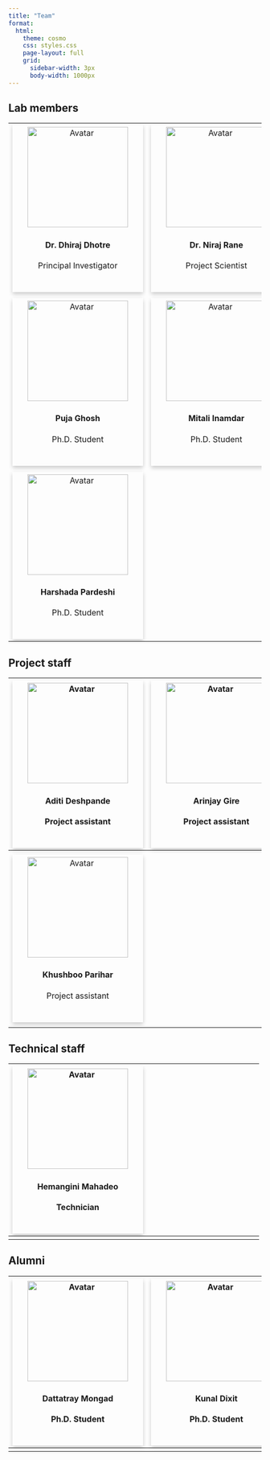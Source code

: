 ```yaml
---
title: "Team"
format: 
  html:
    theme: cosmo
    css: styles.css
    page-layout: full
    grid:
      sidebar-width: 3px
      body-width: 1000px
---
```


## Lab members

+--------------------------------------------------------------------------------------------------------------+:----------------------------------------------------------------------------------------------------------:+-------------------------------------------------------------------------------------------------------------+
| ```{=html}                                                                                                   | ```{=html}                                                                                                 | ```{=html}                                                                                                  |
| <!DOCTYPE html>                                                                                              | <!DOCTYPE html>                                                                                            | <!DOCTYPE html>                                                                                             |
| <html>                                                                                                       | <html>                                                                                                     | <html>                                                                                                      |
| <head>                                                                                                       | <head>                                                                                                     | <head>                                                                                                      |
| <meta name="viewport" content="width=device-width, initial-scale=1">                                         | <meta name="viewport" content="width=device-width, initial-scale=1">                                       | <meta name="viewport" content="width=device-width, initial-scale=1">                                        |
| <link rel="stylesheet" href="https://use.fontawesome.com/releases/v5.6.1/css/all.css">                       | <link rel="stylesheet" href="https://use.fontawesome.com/releases/v5.6.1/css/all.css">                     | <link rel="stylesheet" href="https://use.fontawesome.com/releases/v5.6.1/css/all.css">                      |
| <style>                                                                                                      | <style>                                                                                                    | <style>                                                                                                     |
| .card {                                                                                                      | .card {                                                                                                    | .card {                                                                                                     |
|   box-shadow: 0 4px 8px 0 rgba(0,0,0,0.2);                                                                   |   box-shadow: 0 4px 8px 0 rgba(0,0,0,0.2);                                                                 |   box-shadow: 0 4px 8px 0 rgba(0,0,0,0.2);                                                                  |
|   transition: 0.3s;                                                                                          |   transition: 0.3s;                                                                                        |   transition: 0.3s;                                                                                         |
|   width: 200px;                                                                                              |   width: 200px;                                                                                            |   width: 200px;                                                                                             |
|   text-align:center;                                                                                         |   text-align:center;                                                                                       |   text-align:center;                                                                                        |
| }                                                                                                            | }                                                                                                          | }                                                                                                           |
|                                                                                                              |                                                                                                            |                                                                                                             |
| .card:hover {                                                                                                | .card:hover {                                                                                              | .card:hover {                                                                                               |
|   box-shadow: 0 8px 16px 0 rgba(0,0,0,0.2);                                                                  |   box-shadow: 0 8px 16px 0 rgba(0,0,0,0.2);                                                                |   box-shadow: 0 8px 16px 0 rgba(0,0,0,0.2);                                                                 |
| }                                                                                                            | }                                                                                                          | }                                                                                                           |
|                                                                                                              |                                                                                                            |                                                                                                             |
| .container {                                                                                                 | .container {                                                                                               | .container {                                                                                                |
|   padding: 2px 16px;                                                                                         |   padding: 2px 16px;                                                                                       |   padding: 2px 16px;                                                                                        |
| }                                                                                                            | }                                                                                                          | }                                                                                                           |
| </style>                                                                                                     | </style>                                                                                                   | </style>                                                                                                    |
| </head>                                                                                                      | </head>                                                                                                    | </head>                                                                                                     |
| <body>                                                                                                       | <body>                                                                                                     | <body>                                                                                                      |
|                                                                                                              |                                                                                                            |                                                                                                             |
| <div class="card" style="width: 250px; padding: 5px">                                                        | <div class="card" style="width: 250px; padding: 5px">                                                      | <div class="card" style="width: 250px; padding: 5px">                                                       |
|   <img src="img/dhiraj.jpg" alt="Avatar" style="width:200px; height:200px; display:block; margin:0 auto;">   |   <img src="img/niraj.jpg" alt="Avatar" style="width:200px; height:200px; display:block; margin:0 auto;">  |   <img src="img/abhijit.jpg" alt="Avatar" style="width:200px; height:200px; display:block; margin:0 auto;"> |
|   <div class="container">                                                                                    |   <div class="container">                                                                                  |   <div class="container">                                                                                   |
|     <h4><b>Dr. Dhiraj Dhotre</b></h4>                                                                        |     <h4><b>Dr. Niraj Rane</b></h4>                                                                         |     <h4><b>Abhijit Kulkarni</b></h4>                                                                        |
|     <p>Principal Investigator</p>                                                                            |     <p>Project Scientist</p>                                                                               |     <p>Ph.D. Student</p>                                                                                    |
|     <a href="https://github.com/"><i class="fab fa-github" style='font-size:20px'></i></a> &nbsp;            |     <a href="https://github.com/"><i class="fab fa-github" style='font-size:20px'></i></a> &nbsp;          |     <a href="https://github.com/"><i class="fab fa-github" style='font-size:20px'></i></a> &nbsp;           |
|     <a href="https://github.com/"><i class="fab fa-github" style='font-size:0px'></i></a>                    |     <a href="https://github.com/"><i class="fab fa-github" style='font-size:0px'></i></a>                  |     <a href="https://github.com/"><i class="fab fa-github" style='font-size:0px'></i></a>                   |
|   </div>                                                                                                     |   </div>                                                                                                   |   </div>                                                                                                    |
| </div>                                                                                                       | </div>                                                                                                     | </div>                                                                                                      |
| </body>                                                                                                      | </body>                                                                                                    | </body>                                                                                                     |
| </html>                                                                                                      | </html>                                                                                                    | </html>                                                                                                     |
| ```                                                                                                          | ```                                                                                                        | ```                                                                                                         |
+--------------------------------------------------------------------------------------------------------------+------------------------------------------------------------------------------------------------------------+-------------------------------------------------------------------------------------------------------------+
|                                                                                                              |                                                                                                            |                                                                                                             |
+--------------------------------------------------------------------------------------------------------------+------------------------------------------------------------------------------------------------------------+-------------------------------------------------------------------------------------------------------------+
| ```{=html}                                                                                                   | ```{=html}                                                                                                 | ```{=html}                                                                                                  |
| <!DOCTYPE html>                                                                                              | <!DOCTYPE html>                                                                                            | <!DOCTYPE html>                                                                                             |
| <html>                                                                                                       | <html>                                                                                                     | <html>                                                                                                      |
| <head>                                                                                                       | <head>                                                                                                     | <head>                                                                                                      |
| <meta name="viewport" content="width=device-width, initial-scale=1">                                         | <meta name="viewport" content="width=device-width, initial-scale=1">                                       | <meta name="viewport" content="width=device-width, initial-scale=1">                                        |
| <link rel="stylesheet" href="https://use.fontawesome.com/releases/v5.6.1/css/all.css">                       | <link rel="stylesheet" href="https://use.fontawesome.com/releases/v5.6.1/css/all.css">                     | <link rel="stylesheet" href="https://use.fontawesome.com/releases/v5.6.1/css/all.css">                      |
| <style>                                                                                                      | <style>                                                                                                    | <style>                                                                                                     |
| .card {                                                                                                      | .card {                                                                                                    | .card {                                                                                                     |
|   box-shadow: 0 4px 8px 0 rgba(0,0,0,0.2);                                                                   |   box-shadow: 0 4px 8px 0 rgba(0,0,0,0.2);                                                                 |   box-shadow: 0 4px 8px 0 rgba(0,0,0,0.2);                                                                  |
|   transition: 0.3s;                                                                                          |   transition: 0.3s;                                                                                        |   transition: 0.3s;                                                                                         |
|   width: 200px;                                                                                              |   width: 200px;                                                                                            |   width: 200px;                                                                                             |
|   text-align:center;                                                                                         |   text-align:center;                                                                                       |   text-align:center;                                                                                        |
| }                                                                                                            | }                                                                                                          | }                                                                                                           |
|                                                                                                              |                                                                                                            |                                                                                                             |
| .card:hover {                                                                                                | .card:hover {                                                                                              | .card:hover {                                                                                               |
|   box-shadow: 0 8px 16px 0 rgba(0,0,0,0.2);                                                                  |   box-shadow: 0 8px 16px 0 rgba(0,0,0,0.2);                                                                |   box-shadow: 0 8px 16px 0 rgba(0,0,0,0.2);                                                                 |
| }                                                                                                            | }                                                                                                          | }                                                                                                           |
|                                                                                                              |                                                                                                            |                                                                                                             |
| .container {                                                                                                 | .container {                                                                                               | .container {                                                                                                |
|   padding: 2px 16px;                                                                                         |   padding: 2px 16px;                                                                                       |   padding: 2px 16px;                                                                                        |
| }                                                                                                            | }                                                                                                          | }                                                                                                           |
| </style>                                                                                                     | </style>                                                                                                   | </style>                                                                                                    |
| </head>                                                                                                      | </head>                                                                                                    | </head>                                                                                                     |
| <body>                                                                                                       | <body>                                                                                                     | <body>                                                                                                      |
|                                                                                                              |                                                                                                            |                                                                                                             |
| <div class="card" style="width: 250px; padding: 5px">                                                        | <div class="card" style="width: 250px; padding: 5px">                                                      | <div class="card" style="width: 250px; padding: 5px">                                                       |
|   <img src="img/dummy.jpeg" alt="Avatar" style="width:200px; height:200px; display:block; margin:0 auto;">   |   <img src="img/mitali.png" alt="Avatar" style="width:200px; height:200px; display:block; margin:0 auto;"> |   <img src="img/dummy.jpeg" alt="Avatar" style="width:200px; height:200px; display:block; margin:0 auto;">  |
|   <div class="container">                                                                                    |   <div class="container">                                                                                  |   <div class="container">                                                                                   |
|     <h4><b>Puja Ghosh</b></h4>                                                                               |     <h4><b>Mitali Inamdar</b></h4>                                                                         |     <h4><b>Bhagyashree Karmarkar</b></h4>                                                                   |
|     <p>Ph.D. Student</p>                                                                                     |     <p>Ph.D. Student</p>                                                                                   |     <p>Ph.D. Student</p>                                                                                    |
|     <a href="https://github.com/"><i class="fab fa-github" style='font-size:20px'></i></a> &nbsp;            |     <a href="https://github.com/"><i class="fab fa-github" style='font-size:20px'></i></a> &nbsp;          |     <a href="https://github.com/"><i class="fab fa-github" style='font-size:20px'></i></a> &nbsp;           |
|     <a href="https://github.com/"><i class="fab fa-github" style='font-size:0px'></i></a>                    |     <a href="https://github.com/"><i class="fab fa-github" style='font-size:0px'></i></a>                  |     <a href="https://github.com/"><i class="fab fa-github" style='font-size:0px'></i></a>                   |
|   </div>                                                                                                     |   </div>                                                                                                   |   </div>                                                                                                    |
| </div>                                                                                                       | </div>                                                                                                     | </div>                                                                                                      |
| </body>                                                                                                      | </body>                                                                                                    | </body>                                                                                                     |
| </html>                                                                                                      | </html>                                                                                                    | </html>                                                                                                     |
| ```                                                                                                          | ```                                                                                                        | ```                                                                                                         |
+--------------------------------------------------------------------------------------------------------------+------------------------------------------------------------------------------------------------------------+-------------------------------------------------------------------------------------------------------------+
|                                                                                                              |                                                                                                            |                                                                                                             |
+--------------------------------------------------------------------------------------------------------------+------------------------------------------------------------------------------------------------------------+-------------------------------------------------------------------------------------------------------------+
| ```{=html}                                                                                                   |                                                                                                            |                                                                                                             |
| <!DOCTYPE html>                                                                                              |                                                                                                            |                                                                                                             |
| <html>                                                                                                       |                                                                                                            |                                                                                                             |
| <head>                                                                                                       |                                                                                                            |                                                                                                             |
| <meta name="viewport" content="width=device-width, initial-scale=1">                                         |                                                                                                            |                                                                                                             |
| <link rel="stylesheet" href="https://use.fontawesome.com/releases/v5.6.1/css/all.css">                       |                                                                                                            |                                                                                                             |
| <style>                                                                                                      |                                                                                                            |                                                                                                             |
| .card {                                                                                                      |                                                                                                            |                                                                                                             |
|   box-shadow: 0 4px 8px 0 rgba(0,0,0,0.2);                                                                   |                                                                                                            |                                                                                                             |
|   transition: 0.3s;                                                                                          |                                                                                                            |                                                                                                             |
|   width: 200px;                                                                                              |                                                                                                            |                                                                                                             |
|   text-align:center;                                                                                         |                                                                                                            |                                                                                                             |
| }                                                                                                            |                                                                                                            |                                                                                                             |
|                                                                                                              |                                                                                                            |                                                                                                             |
| .card:hover {                                                                                                |                                                                                                            |                                                                                                             |
|   box-shadow: 0 8px 16px 0 rgba(0,0,0,0.2);                                                                  |                                                                                                            |                                                                                                             |
| }                                                                                                            |                                                                                                            |                                                                                                             |
|                                                                                                              |                                                                                                            |                                                                                                             |
| .container {                                                                                                 |                                                                                                            |                                                                                                             |
|   padding: 2px 16px;                                                                                         |                                                                                                            |                                                                                                             |
| }                                                                                                            |                                                                                                            |                                                                                                             |
| </style>                                                                                                     |                                                                                                            |                                                                                                             |
| </head>                                                                                                      |                                                                                                            |                                                                                                             |
| <body>                                                                                                       |                                                                                                            |                                                                                                             |
|                                                                                                              |                                                                                                            |                                                                                                             |
| <div class="card" style="width: 250px; padding: 5px">                                                        |                                                                                                            |                                                                                                             |
|   <img src="img/harshada.jpg" alt="Avatar" style="width:200px; height:200px; display:block; margin:0 auto;"> |                                                                                                            |                                                                                                             |
|   <div class="container">                                                                                    |                                                                                                            |                                                                                                             |
|     <h4><b>Harshada Pardeshi</b></h4>                                                                        |                                                                                                            |                                                                                                             |
|     <p>Ph.D. Student</p>                                                                                     |                                                                                                            |                                                                                                             |
|     <a href="https://github.com/"><i class="fab fa-github" style='font-size:20px'></i></a> &nbsp;            |                                                                                                            |                                                                                                             |
|     <a href="https://github.com/"><i class="fab fa-github" style='font-size:0px'></i></a>                    |                                                                                                            |                                                                                                             |
|   </div>                                                                                                     |                                                                                                            |                                                                                                             |
| </div>                                                                                                       |                                                                                                            |                                                                                                             |
| </body>                                                                                                      |                                                                                                            |                                                                                                             |
| </html>                                                                                                      |                                                                                                            |                                                                                                             |
| ```                                                                                                          |                                                                                                            |                                                                                                             |
+--------------------------------------------------------------------------------------------------------------+------------------------------------------------------------------------------------------------------------+-------------------------------------------------------------------------------------------------------------+

## Project staff

+------------------------------------------------------------------------------------------------------------+------------------------------------------------------------------------------------------------------------+------------------------------------------------------------------------------------------------------------+
| ```{=html}                                                                                                 | ```{=html}                                                                                                 | ```{=html}                                                                                                 |
| <!DOCTYPE html>                                                                                            | <!DOCTYPE html>                                                                                            | <!DOCTYPE html>                                                                                            |
| <html>                                                                                                     | <html>                                                                                                     | <html>                                                                                                     |
| <head>                                                                                                     | <head>                                                                                                     | <head>                                                                                                     |
| <meta name="viewport" content="width=device-width, initial-scale=1">                                       | <meta name="viewport" content="width=device-width, initial-scale=1">                                       | <meta name="viewport" content="width=device-width, initial-scale=1">                                       |
| <link rel="stylesheet" href="https://use.fontawesome.com/releases/v5.6.1/css/all.css">                     | <link rel="stylesheet" href="https://use.fontawesome.com/releases/v5.6.1/css/all.css">                     | <link rel="stylesheet" href="https://use.fontawesome.com/releases/v5.6.1/css/all.css">                     |
| <style>                                                                                                    | <style>                                                                                                    | <style>                                                                                                    |
| .card {                                                                                                    | .card {                                                                                                    | .card {                                                                                                    |
|   box-shadow: 0 4px 8px 0 rgba(0,0,0,0.2);                                                                 |   box-shadow: 0 4px 8px 0 rgba(0,0,0,0.2);                                                                 |   box-shadow: 0 4px 8px 0 rgba(0,0,0,0.2);                                                                 |
|   transition: 0.3s;                                                                                        |   transition: 0.3s;                                                                                        |   transition: 0.3s;                                                                                        |
|   width: 200px;                                                                                            |   width: 200px;                                                                                            |   width: 200px;                                                                                            |
|   text-align:center;                                                                                       |   text-align:center;                                                                                       |   text-align:center;                                                                                       |
| }                                                                                                          | }                                                                                                          | }                                                                                                          |
|                                                                                                            |                                                                                                            |                                                                                                            |
| .card:hover {                                                                                              | .card:hover {                                                                                              | .card:hover {                                                                                              |
|   box-shadow: 0 8px 16px 0 rgba(0,0,0,0.2);                                                                |   box-shadow: 0 8px 16px 0 rgba(0,0,0,0.2);                                                                |   box-shadow: 0 8px 16px 0 rgba(0,0,0,0.2);                                                                |
| }                                                                                                          | }                                                                                                          | }                                                                                                          |
|                                                                                                            |                                                                                                            |                                                                                                            |
| .container {                                                                                               | .container {                                                                                               | .container {                                                                                               |
|   padding: 2px 16px;                                                                                       |   padding: 2px 16px;                                                                                       |   padding: 2px 16px;                                                                                       |
| }                                                                                                          | }                                                                                                          | }                                                                                                          |
| </style>                                                                                                   | </style>                                                                                                   | </style>                                                                                                   |
| </head>                                                                                                    | </head>                                                                                                    | </head>                                                                                                    |
| <body>                                                                                                     | <body>                                                                                                     | <body>                                                                                                     |
|                                                                                                            |                                                                                                            |                                                                                                            |
| <div class="card" style="width: 250px; padding: 5px">                                                      | <div class="card" style="width: 250px; padding: 5px">                                                      | <div class="card" style="width: 250px; padding: 5px">                                                      |
|   <img src="img/dummy.jpeg" alt="Avatar" style="width:200px; height:200px; display:block; margin:0 auto;"> |   <img src="img/dummy.jpeg" alt="Avatar" style="width:200px; height:200px; display:block; margin:0 auto;"> |   <img src="img/dummy.jpeg" alt="Avatar" style="width:200px; height:200px; display:block; margin:0 auto;"> |
|   <div class="container">                                                                                  |   <div class="container">                                                                                  |   <div class="container">                                                                                  |
|     <h4><b>Aditi Deshpande</b></h4>                                                                        |     <h4><b>Arinjay Gire</b></h4>                                                                           |     <h4><b>Chandrakishor</b></h4>                                                                          |
|     <p>Project assistant</p>                                                                               |     <p>Project assistant</p>                                                                               |     <p>Project assistant</p>                                                                               |
|     <a href="https://github.com/"><i class="fab fa-github" style='font-size:20px'></i></a> &nbsp;          |     <a href="https://github.com/"><i class="fab fa-github" style='font-size:20px'></i></a> &nbsp;          |     <a href="https://github.com/"><i class="fab fa-github" style='font-size:20px'></i></a> &nbsp;          |
|     <a href="https://github.com/"><i class="fab fa-github" style='font-size:0px'></i></a>                  |     <a href="https://github.com/"><i class="fab fa-github" style='font-size:0px'></i></a>                  |     <a href="https://github.com/"><i class="fab fa-github" style='font-size:0px'></i></a>                  |
|   </div>                                                                                                   |   </div>                                                                                                   |   </div>                                                                                                   |
| </div>                                                                                                     | </div>                                                                                                     | </div>                                                                                                     |
| </body>                                                                                                    | </body>                                                                                                    | </body>                                                                                                    |
| </html>                                                                                                    | </html>                                                                                                    | </html>                                                                                                    |
| ```                                                                                                        | ```                                                                                                        | ```                                                                                                        |
+============================================================================================================+============================================================================================================+============================================================================================================+
|                                                                                                            |                                                                                                            |                                                                                                            |
+------------------------------------------------------------------------------------------------------------+------------------------------------------------------------------------------------------------------------+------------------------------------------------------------------------------------------------------------+
| ```{=html}                                                                                                 |                                                                                                            |                                                                                                            |
| <!DOCTYPE html>                                                                                            |                                                                                                            |                                                                                                            |
| <html>                                                                                                     |                                                                                                            |                                                                                                            |
| <head>                                                                                                     |                                                                                                            |                                                                                                            |
| <meta name="viewport" content="width=device-width, initial-scale=1">                                       |                                                                                                            |                                                                                                            |
| <link rel="stylesheet" href="https://use.fontawesome.com/releases/v5.6.1/css/all.css">                     |                                                                                                            |                                                                                                            |
| <style>                                                                                                    |                                                                                                            |                                                                                                            |
| .card {                                                                                                    |                                                                                                            |                                                                                                            |
|   box-shadow: 0 4px 8px 0 rgba(0,0,0,0.2);                                                                 |                                                                                                            |                                                                                                            |
|   transition: 0.3s;                                                                                        |                                                                                                            |                                                                                                            |
|   width: 200px;                                                                                            |                                                                                                            |                                                                                                            |
|   text-align:center;                                                                                       |                                                                                                            |                                                                                                            |
| }                                                                                                          |                                                                                                            |                                                                                                            |
|                                                                                                            |                                                                                                            |                                                                                                            |
| .card:hover {                                                                                              |                                                                                                            |                                                                                                            |
|   box-shadow: 0 8px 16px 0 rgba(0,0,0,0.2);                                                                |                                                                                                            |                                                                                                            |
| }                                                                                                          |                                                                                                            |                                                                                                            |
|                                                                                                            |                                                                                                            |                                                                                                            |
| .container {                                                                                               |                                                                                                            |                                                                                                            |
|   padding: 2px 16px;                                                                                       |                                                                                                            |                                                                                                            |
| }                                                                                                          |                                                                                                            |                                                                                                            |
| </style>                                                                                                   |                                                                                                            |                                                                                                            |
| </head>                                                                                                    |                                                                                                            |                                                                                                            |
| <body>                                                                                                     |                                                                                                            |                                                                                                            |
|                                                                                                            |                                                                                                            |                                                                                                            |
| <div class="card" style="width: 250px; padding: 5px">                                                      |                                                                                                            |                                                                                                            |
|   <img src="img/dummy.jpeg" alt="Avatar" style="width:200px; height:200px; display:block; margin:0 auto;"> |                                                                                                            |                                                                                                            |
|   <div class="container">                                                                                  |                                                                                                            |                                                                                                            |
|     <h4><b>Khushboo Parihar</b></h4>                                                                       |                                                                                                            |                                                                                                            |
|     <p>Project assistant</p>                                                                               |                                                                                                            |                                                                                                            |
|     <a href="https://github.com/"><i class="fab fa-github" style='font-size:20px'></i></a> &nbsp;          |                                                                                                            |                                                                                                            |
|     <a href="https://github.com/"><i class="fab fa-github" style='font-size:0px'></i></a>                  |                                                                                                            |                                                                                                            |
|   </div>                                                                                                   |                                                                                                            |                                                                                                            |
| </div>                                                                                                     |                                                                                                            |                                                                                                            |
| </body>                                                                                                    |                                                                                                            |                                                                                                            |
| </html>                                                                                                    |                                                                                                            |                                                                                                            |
| ```                                                                                                        |                                                                                                            |                                                                                                            |
+------------------------------------------------------------------------------------------------------------+------------------------------------------------------------------------------------------------------------+------------------------------------------------------------------------------------------------------------+
|                                                                                                            |                                                                                                            |                                                                                                            |
+------------------------------------------------------------------------------------------------------------+------------------------------------------------------------------------------------------------------------+------------------------------------------------------------------------------------------------------------+

## Technical staff

+------------------------------------------------------------------------------------------------------------+---+---+
| ```{=html}                                                                                                 |   |   |
| <!DOCTYPE html>                                                                                            |   |   |
| <html>                                                                                                     |   |   |
| <head>                                                                                                     |   |   |
| <meta name="viewport" content="width=device-width, initial-scale=1">                                       |   |   |
| <link rel="stylesheet" href="https://use.fontawesome.com/releases/v5.6.1/css/all.css">                     |   |   |
| <style>                                                                                                    |   |   |
| .card {                                                                                                    |   |   |
|   box-shadow: 0 4px 8px 0 rgba(0,0,0,0.2);                                                                 |   |   |
|   transition: 0.3s;                                                                                        |   |   |
|   width: 200px;                                                                                            |   |   |
|   text-align:center;                                                                                       |   |   |
| }                                                                                                          |   |   |
|                                                                                                            |   |   |
| .card:hover {                                                                                              |   |   |
|   box-shadow: 0 8px 16px 0 rgba(0,0,0,0.2);                                                                |   |   |
| }                                                                                                          |   |   |
|                                                                                                            |   |   |
| .container {                                                                                               |   |   |
|   padding: 2px 16px;                                                                                       |   |   |
| }                                                                                                          |   |   |
| </style>                                                                                                   |   |   |
| </head>                                                                                                    |   |   |
| <body>                                                                                                     |   |   |
|                                                                                                            |   |   |
| <div class="card" style="width: 250px; padding: 5px">                                                      |   |   |
|   <img src="img/dummy.jpeg" alt="Avatar" style="width:200px; height:200px; display:block; margin:0 auto;"> |   |   |
|   <div class="container">                                                                                  |   |   |
|     <h4><b>Hemangini Mahadeo</b></h4>                                                                      |   |   |
|     <p>Technician</p>                                                                                      |   |   |
|     <a href="https://github.com/"><i class="fab fa-github" style='font-size:20px'></i></a> &nbsp;          |   |   |
|     <a href="https://github.com/"><i class="fab fa-github" style='font-size:0px'></i></a>                  |   |   |
|   </div>                                                                                                   |   |   |
| </div>                                                                                                     |   |   |
| </body>                                                                                                    |   |   |
| </html>                                                                                                    |   |   |
| ```                                                                                                        |   |   |
+============================================================================================================+===+===+
|                                                                                                            |   |   |
+------------------------------------------------------------------------------------------------------------+---+---+

## Alumni

+--------------------------------------------------------------------------------------------------------------------------------------------+-----------------------------------------------------------------------------------------------------------+---+
| ```{=html}                                                                                                                                 | ```{=html}                                                                                                |   |
| <!DOCTYPE html>                                                                                                                            | <!DOCTYPE html>                                                                                           |   |
| <html>                                                                                                                                     | <html>                                                                                                    |   |
| <head>                                                                                                                                     | <head>                                                                                                    |   |
| <meta name="viewport" content="width=device-width, initial-scale=1">                                                                       | <meta name="viewport" content="width=device-width, initial-scale=1">                                      |   |
| <link rel="stylesheet" href="https://use.fontawesome.com/releases/v5.6.1/css/all.css">                                                     | <link rel="stylesheet" href="https://use.fontawesome.com/releases/v5.6.1/css/all.css">                    |   |
| <style>                                                                                                                                    | <style>                                                                                                   |   |
| .card {                                                                                                                                    | .card {                                                                                                   |   |
|   box-shadow: 0 4px 8px 0 rgba(0,0,0,0.2);                                                                                                 |   box-shadow: 0 4px 8px 0 rgba(0,0,0,0.2);                                                                |   |
|   transition: 0.3s;                                                                                                                        |   transition: 0.3s;                                                                                       |   |
|   width: 200px;                                                                                                                            |   width: 200px;                                                                                           |   |
|   text-align:center;                                                                                                                       |   text-align:center;                                                                                      |   |
| }                                                                                                                                          | }                                                                                                         |   |
|                                                                                                                                            |                                                                                                           |   |
| .card:hover {                                                                                                                              | .card:hover {                                                                                             |   |
|   box-shadow: 0 8px 16px 0 rgba(0,0,0,0.2);                                                                                                |   box-shadow: 0 8px 16px 0 rgba(0,0,0,0.2);                                                               |   |
| }                                                                                                                                          | }                                                                                                         |   |
|                                                                                                                                            |                                                                                                           |   |
| .container {                                                                                                                               | .container {                                                                                              |   |
|   padding: 2px 16px;                                                                                                                       |   padding: 2px 16px;                                                                                      |   |
| }                                                                                                                                          | }                                                                                                         |   |
| </style>                                                                                                                                   | </style>                                                                                                  |   |
| </head>                                                                                                                                    | </head>                                                                                                   |   |
| <body>                                                                                                                                     | <body>                                                                                                    |   |
|                                                                                                                                            |                                                                                                           |   |
| <div class="card" style="width: 250px; padding: 5px">                                                                                      | <div class="card" style="width: 250px; padding: 5px">                                                     |   |
|   <img src="img/datta.jpg" alt="Avatar" style="width:200px; height:200px; display:block; margin:0 auto;">                                  |   <img src="img/kunal.png" alt="Avatar" style="width:200px; height:200px; display:block; margin:0 auto;"> |   |
|   <div class="container">                                                                                                                  |   <div class="container">                                                                                 |   |
|     <h4><b>Dattatray Mongad</b></h4>                                                                                                       |     <h4><b>Kunal Dixit</b></h4>                                                                           |   |
|     <p>Ph.D. Student</p>                                                                                                                   |     <p>Ph.D. Student</p>                                                                                  |   |
|     <a href="https://github.com/microDM"><i class="fab fa-github" style='font-size:20px'></i></a>                                          |     <a href="https://github.com/microDM"><i class="fab fa-github" style='font-size:20px'></i></a> &nbsp;  |   |
|     &nbsp; &nbsp;                                                                                                                          |     <a href="https://github.com/"><i class="fab fa-github" style='font-size:0px'></i></a>                 |   |
|     <a href="https://www.linkedin.com/in/dattatraymongad/"><i class="fab fa-linkedin" style='font-size:20px'></i></a>                      |   </div>                                                                                                  |   |
|     &nbsp; &nbsp;                                                                                                                          | </div>                                                                                                    |   |
|     <a href="https://scholar.google.com/citations?user=yUGW3-YAAAAJ&hl=en"><i class="fa fa-graduation-cap" style='font-size:20px'></i></a> | </body>                                                                                                   |   |
|   </div>                                                                                                                                   | </html>                                                                                                   |   |
| </div>                                                                                                                                     | ```                                                                                                       |   |
| </body>                                                                                                                                    |                                                                                                           |   |
| </html>                                                                                                                                    |                                                                                                           |   |
| ```                                                                                                                                        |                                                                                                           |   |
+============================================================================================================================================+===========================================================================================================+===+
|                                                                                                                                            |                                                                                                           |   |
+--------------------------------------------------------------------------------------------------------------------------------------------+-----------------------------------------------------------------------------------------------------------+---+
